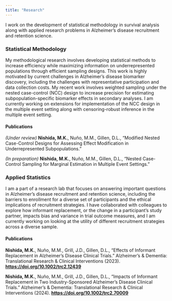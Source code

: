 ```yaml
---
title: "Research"
---
```


I work on the development of statistical methodology in survival analysis along with applied research problems in Alzheimer's disease recruitment and retention science.

### Statistical Methodology

My methodological research involves developing statistical methods to increase efficiency while maximizing information on underrepresented populations through efficient sampling designs. This work is highly motivated by current challenges in Alzheimer's disease biomarker discovery, including the challenges with representative participation and data collection costs. My recent work involves weighted sampling under the nested case-control (NCC) design to increase precision for estimating subpopulation-specific biomarker effects in secondary analyses. I am currently working on extensions for implementation of the NCC design in the multiple event setting along with censoring-robust inference in the multiple event setting.

#### Publications

*(Under review)* **Nishida, M.K.**, Nuño, M.M., Gillen, D.L., “Modified Nested Case-Control Designs for Assessing Effect Modification in Underrepresented Subpopulations.”

*(In preparation)* **Nishida, M.K.**, Nuño, M.M., Gillen, D.L., “Nested Case-Control Sampling for Marginal Estimation in Multiple Event Settings.”

### Applied Statistics

I am a part of a research lab that focuses on answering important questions in Alzheimer's disease recruitment and retention science, including the barriers to enrollment for a diverse set of participants and the ethical implications of recruitment strategies. I have collaborated with colleagues to explore how informant replacement, or the change in a participant's study partner, impacts bias and variance in trial outcome measures, and I am currently working on looking at the utility of different recruitment strategies across a diverse sample.

#### Publications

**Nishida, M.K.**, Nuño, M.M., Grill, J.D., Gillen, D.L., “Effects of Informant Replacement in Alzheimer’s Disease Clinical Trials.” Alzheimer’s & Dementia: Translational Research & Clinical Interventions (2023). [**https://doi.org/10.1002/trc2.12439**](https://doi.org/10.1002/trc2.12439)

**Nishida, M.K.**, Nuño, M.M., Grill, J.D., Gillen, D.L., “Impacts of Informant Replacement in Two Industry-Sponsored Alzheimer’s Disease Clinical Trials.” Alzheimer’s & Dementia: Translational Research & Clinical Interventions (2024). [**https://doi.org/10.1002/trc2.70009**](https://doi.org/10.1002/trc2.70009)
